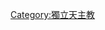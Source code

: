 {{Catnav|頁面分類|人类社会|组织|宗教組織|基督教教會與教派}}
{{Catnav|頁面分類|人类社会|宗教|宗教組織|基督教教會與教派}}
{{Commonscat|Old Catholic Church}}
{{Catmore}}

[[Category:獨立天主教|Category:獨立天主教]]